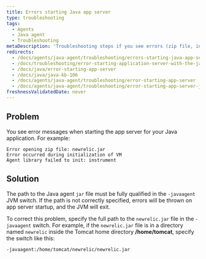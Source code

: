 ```yaml
---
title: Errors starting Java app server
type: troubleshooting
tags:
  - Agents
  - Java agent
  - Troubleshooting
metaDescription: 'Troubleshooting steps if you see errors (zip file, initialization, agent library) at app server startup with your New Relic Java agent.'
redirects:
  - /docs/agents/java-agent/troubleshooting/errors-starting-java-app-server
  - /docs/troubleshooting/error-starting-application-server-with-the-java-agent
  - /docs/java/error-starting-app-server
  - /docs/java/java-kb-106
  - /docs/agents/java-agent/troubleshooting/error-starting-app-server
  - /docs/agents/java-agent/troubleshooting/error-starting-app-server-java
freshnessValidatedDate: never
---
```


## Problem

You see error messages when starting the app server for your Java application. For example:

```
Error opening zip file: newrelic.jar 
Error occurred during initialization of VM 
Agent library failed to init: instrument
```

## Solution

The path to the Java agent `jar` file must be fully qualified in the `-javaagent` JVM switch. If the path is not correctly specified, errors will be thrown on app server startup, and the JVM will exit.

To correct this problem, specify the full path to the `newrelic.jar` file in the `-javaagent` switch. For example, if the `newrelic.jar` file is in a directory named `newrelic` inside the Tomcat home directory **/home/tomcat**, specify the switch like this:

```
-javaagent:/home/tomcat/newrelic/newrelic.jar
```
